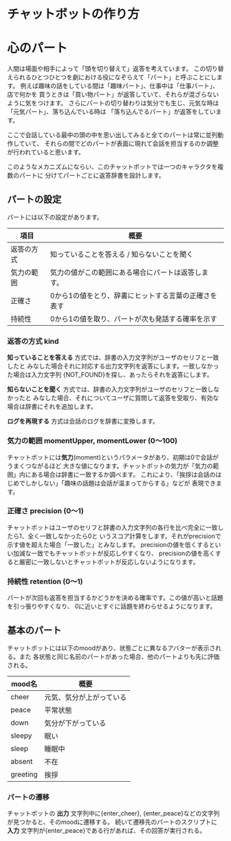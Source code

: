 チャットボットの作り方
====================

# 心のパート

人間は場面や相手によって「頭を切り替えて」返答を考えています。
この切り替えられるひとつひとつを劇における役になぞらえて「パート」と呼ぶことにします。
例えば趣味の話をしている間は「趣味パート」、仕事中は「仕事パート」、店で何かを
買うときは「買い物パート」が返答していて、それらが混ざらないように気をつけます。
さらにパートの切り替わりは気分でも生じ、元気な時は「元気パート」、落ち込んでいる時は
「落ち込んでるパート」が返答をしています。

ここで会話している最中の頭の中を思い出してみると全てのパートは常に並列動作していて、
それらの間でどのパートが表面に現れて会話を担当するのか調整が行われていると思います。

このようなメカニズムにならい、このチャットボットでは一つのキャラクタを複数のパートに
分けてパートごとに返答辞書を設計します。

## パートの設定

パートには以下の設定があります。

|項目|概要|
|---|---|
|返答の方式|知っていることを答える / 知らないことを聞く |
|気力の範囲|気力の値がこの範囲にある場合にパートは返答します。|
|正確さ|0から1の値をとり、辞書にヒットする言葉の正確さを表す|
|持続性|0から1の値を取り、パートが次も発話する確率を示す|


### 返答の方式 kind
**知っていることを答える** 方式では、辞書の入力文字列がユーザのセリフと一致したと
みなした場合それに対応する出力文字列を返答にします。一致しなかった場合は入力文字列
{NOT_FOUND}を探し、あったらそれを返答にします。

**知らないことを聞く** 方式では、辞書の入力文字列がユーザのセリフと一致しなかったと
みなした場合、それについてユーザに質問して返答を受取り、有効な場合は辞書にそれを追加します。

**ログを再現する** 方式は会話のログを辞書に変換します。

### 気力の範囲 momentUpper, momentLower (0〜100)
チャットボットには**気力**(moment)というパラメータがあり、初期は0で会話がうまくつながるほど
大きな値になります。チャットボットの気力が「気力の範囲」内にある場合は辞書に一致するか調べます。
これにより、「挨拶は会話のはじめでしかしない」「趣味の話題は会話が温まってからする」などが
表現できます。

### 正確さ precision (0〜1)
チャットボットはユーザのセリフと辞書の入力文字列の各行を比べ完全に一致したら1、全く一致しなかったら0と
いうスコア計算をします。それがprecisionで示す値を超えた場合「一致した」とみなします。
precisionの値を低くするといい加減な一致でもチャットボットが反応しやすくなり、
precisionの値を高くすると厳密に一致しないとチャットボットが反応しないようになります。

### 持続性 retention (0〜1)
パートが次回も返答を担当するかどうかを決める確率です。この値が高いと話題を引っ張りやすくなり、
0に近いとすぐに話題を終わらせるようになります。

## 基本のパート

チャットボットには以下のmoodがあり、状態ごとに異なるアバターが表示される。また
各状態と同じ名前のパートがあった場合、他のパートよりも先に評価される。

| mood名 | 概要    |
| --- |-------- |
| cheer | 元気、気分が上がっている |
| peace | 平常状態 |
| down | 気分が下がっている |
| sleepy | 眠い |
| sleep | 睡眠中 | 
| absent | 不在 |
| greeting | 挨拶 |

### パートの遷移

チャットボットの **出力** 文字列中に{enter_cheer}, {enter_peace}などの文字列が見つかると、そのmoodに遷移する。
続いて遷移先のパートのスクリプトに **入力** 文字列が{enter_peace}である行があれば、その回答が実行される。


